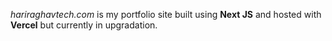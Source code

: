 _hariraghavtech.com_ is my portfolio site built using **Next JS** and hosted with **Vercel** but currently in upgradation.
